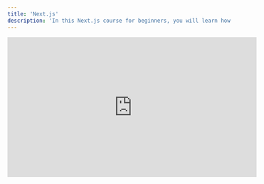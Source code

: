```yaml
---
title: 'Next.js'
description: 'In this Next.js course for beginners, you will learn how to build a full-stack App from scratch. We will also learn how to deploy the App using Vercel and to sync up GitHub with Vercel so we deploy the app automatically.'
---
```


<iframe
  width="560"
  height="315"
  src="https://www.youtube.com/embed/KjY94sAKLlw"
  title="YouTube video player"
  frameborder="0"
  allow="accelerometer; autoplay; clipboard-write; encrypted-media; gyroscope; picture-in-picture"
  allowfullscreen
></iframe>